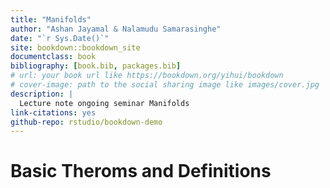 ```yaml
--- 
title: "Manifolds"
author: "Ashan Jayamal & Nalamudu Samarasinghe"
date: "`r Sys.Date()`"
site: bookdown::bookdown_site
documentclass: book
bibliography: [book.bib, packages.bib]
# url: your book url like https://bookdown.org/yihui/bookdown
# cover-image: path to the social sharing image like images/cover.jpg
description: |
  Lecture note ongoing seminar Manifolds
link-citations: yes
github-repo: rstudio/bookdown-demo
---
```


# Basic Theroms and Definitions
